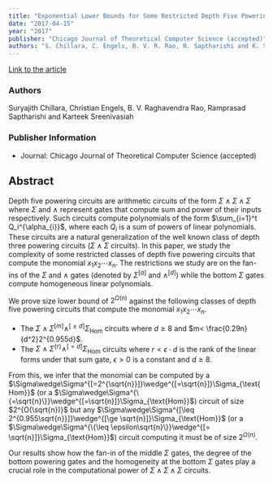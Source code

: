 ```yaml
---
title: "Exponential Lower Bounds for Some Restricted Depth Five Powering Circuits"
date: "2017-04-15"
year: "2017"
publisher: "Chicago Journal of Theoretical Computer Science (accepted)"
authors: "S. Chillara, C. Engels, B. V. R. Rao, R. Saptharishi and K. Sreenivasiah"
---
```


[Link to the article](/storage/papers/d5pw.pdf)

### Authors
Suryajith Chillara, Christian Engels, B. V. Raghavendra Rao, Ramprasad Saptharishi and Karteek Sreenivasiah

### Publisher Information
- Journal: Chicago Journal of Theoretical Computer Science (accepted)

## Abstract

Depth five powering circuits are arithmetic circuits of the form $\Sigma\wedge\Sigma\wedge\Sigma$ where $\Sigma$ and $\wedge$ represent gates that compute sum and power of their inputs respectively. Such circuits compute polynomials of the form $\sum_{i=1}^t Q_i^{\alpha_{i}}$, where each $Q_i$ is a sum of powers of linear polynomials. These circuits are a natural generalization of the well known class of depth three powering circuits ($\Sigma\wedge\Sigma$ circuits). In this paper, we study the complexity of some restricted classes of depth five powering circuits that compute the monomial $x_1x_2\cdots x_n$. The restrictions we study are on the fan-ins of the $\Sigma$ and $\wedge$ gates (denoted by $\Sigma^{[a]}$ and $\wedge^{[d]}$) while the bottom $\Sigma$ gates compute homogeneous linear polynomials.

We prove size lower bound of $2^{\Omega(n)}$ against the following classes of depth five powering circuits that compute the monomial $x_1x_2\cdots x_n$.

- The $\Sigma\wedge\Sigma^{[m]}\wedge^{[\ge d]}\Sigma_{\text{Hom}}$ circuits where $d\geq 8$ and $m< \frac{0.29n}{d^2}2^{0.955d}$.
- The $\Sigma\wedge\Sigma^{\{r\}}\wedge^{[= d]}\Sigma_{\text{Hom}}$ circuits where $r < \epsilon\cdot d$ is the rank of the linear forms under that sum gate, $\epsilon >0$ is a constant and $d\geq 8$.

From this, we infer that the monomial can be computed by a $\Sigma\wedge\Sigma^{[=2^{\sqrt{n}}]}\wedge^{[=\sqrt{n}]}\Sigma_{\text{Hom}}$ (or a $\Sigma\wedge\Sigma^{\{=\sqrt{n}\}}\wedge^{[=\sqrt{n}]}\Sigma_{\text{Hom}}$) circuit of size $2^{O(\sqrt{n})}$ but any $\Sigma\wedge\Sigma^{[\leq 2^{0.955\sqrt{n}}]}\wedge^{[\ge \sqrt{n}]}\Sigma_{\text{Hom}}$ (or a $\Sigma\wedge\Sigma^{\{\leq \epsilon\sqrt{n}\}}\wedge^{[= \sqrt{n}]}\Sigma_{\text{Hom}}$) circuit computing it must be of size $2^{\Omega(n)}$.

Our results show how the fan-in of the middle $\Sigma$ gates, the degree of the bottom powering gates and the homogeneity at the bottom $\Sigma$ gates play a crucial role in the computational power of $\Sigma\wedge\Sigma\wedge\Sigma$ circuits.
